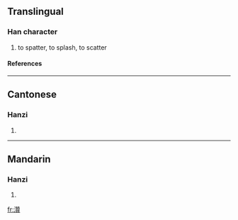 ==Translingual==
===Han character===
{{Han char|rn=85|rad=水|as=19|sn=22|four=3418<sub>6</sub>|canj=水竹山金 (EHUC)}}
# to spatter, to splash, to scatter
====References====
{{Han ref|kx=0663.130|dkj=18775|dj=1072.070|hdz=31795.050|uh=7052|ud=28754|bh=F6EB|bd=63211}}

----
==Cantonese==
===Hanzi===
{{yue-hanzi|jyut=|y=jaan3, jaan6}}
# {{defn|Cantonese}}

----
==Mandarin==
===Hanzi===
{{cmn-hanzi|pin=[[hàn]] (han4), [[nàn]] (nan4), [[zàn]] (zan4)|wg=han<sup>4</sup>, nan<sup>4</sup>, tsan<sup>4</sup>}}
# {{defn|Mandarin}}

[[fr:灒]]
